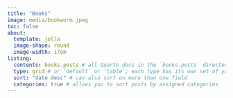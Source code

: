 ```yaml
---
title: "Books"
image: media/bookworm.jpeg
toc: false
about: 
  template: jolla
  image-shape: round
  image-width: 17em
listing: 
  contents: books.posts # all Quarto docs in the `books.posts` directory will be included on your listing page
  type: grid # or `default` or `table`; each type has its own set of yaml options to include
  sort: "date desc" # can also sort on more than one field
  categories: true # allows you to sort posts by assigned categories 
---
```

